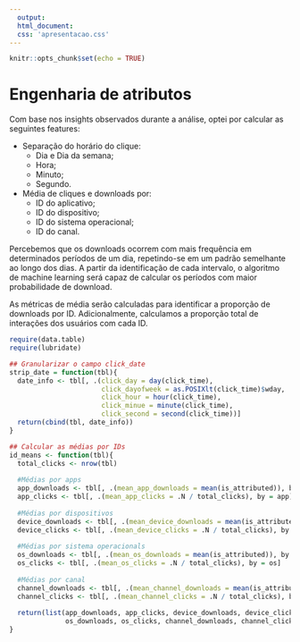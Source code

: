 ```yaml
---
  output: 
  html_document:
  css: 'apresentacao.css'
---
```

  
```r
knitr::opts_chunk$set(echo = TRUE)
```

# Engenharia de atributos

Com base nos insights observados durante a análise, optei por calcular as seguintes features:

* Separação do horário do clique:
    + Dia e Dia da semana;
    + Hora;
    + Minuto;
    + Segundo.
    
* Média de cliques e downloads por:
    + ID do aplicativo;
    + ID do dispositivo;
    + ID do sistema operacional;
    + ID do canal.

Percebemos que os downloads ocorrem com mais frequência em determinados períodos de um dia, repetindo-se em um padrão semelhante ao longo dos dias. A partir da identificação de cada intervalo, o algoritmo de machine learning será capaz de calcular os períodos com maior probabilidade de download.

As métricas de média serão calculadas para identificar a proporção de downloads por ID. Adicionalmente, calculamos a proporção total de interações dos usuários com cada ID.

```r
require(data.table)
require(lubridate)

## Granularizar o campo click_date
strip_date = function(tbl){
  date_info <- tbl[, .(click_day = day(click_time),
                       click_dayofweek = as.POSIXlt(click_time)$wday,
                       click_hour = hour(click_time),
                       click_minue = minute(click_time),
                       click_second = second(click_time))]
  return(cbind(tbl, date_info))
}

## Calcular as médias por IDs
id_means <- function(tbl){
  total_clicks <- nrow(tbl)
  
  #Médias por apps
  app_downloads <- tbl[, .(mean_app_downloads = mean(is_attributed)), by = app]
  app_clicks <- tbl[, .(mean_app_clicks = .N / total_clicks), by = app]
  
  #Médias por dispositivos
  device_downloads <- tbl[, .(mean_device_downloads = mean(is_attributed)), by = device]
  device_clicks <- tbl[, .(mean_device_clicks = .N / total_clicks), by = device]
  
  #Médias por sistema operacionals
  os_downloads <- tbl[, .(mean_os_downloads = mean(is_attributed)), by = os]
  os_clicks <- tbl[, .(mean_os_clicks = .N / total_clicks), by = os]
  
  #Médias por canal
  channel_downloads <- tbl[, .(mean_channel_downloads = mean(is_attributed)), by = channel]
  channel_clicks <- tbl[, .(mean_channel_clicks = .N / total_clicks), by = channel]
  
  return(list(app_downloads, app_clicks, device_downloads, device_clicks,
              os_downloads, os_clicks, channel_downloads, channel_clicks))
}
```


